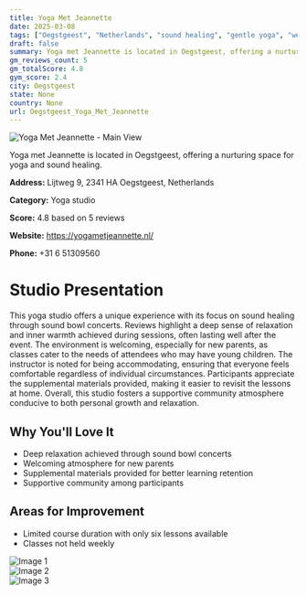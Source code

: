 ```yaml
---
title: Yoga Met Jeannette
date: 2025-03-08
tags: ["Oegstgeest", "Netherlands", "sound healing", "gentle yoga", "welcoming atmosphere", "community-oriented", "Oegstgeest"]  
draft: false
summary: Yoga met Jeannette is located in Oegstgeest, offering a nurturing space for yoga and sound healing.
gm_reviews_count: 5
gm_totalScore: 4.8
gym_score: 2.4
city: Oegstgeest
state: None
country: None
url: Oegstgeest_Yoga_Met_Jeannette
---
```


<div className="aspect-[16/9] relative my-8">
  <img 
    src="https://lh5.googleusercontent.com/p/AF1QipM8qfiKMAqbNp6yEwQyQpeoC2mrz1hSp-lgJI4_=w1920-h1080-k-no"
    alt="Yoga Met Jeannette - Main View"
    className="object-cover absolute inset-0 w-full h-full rounded-lg"
  />
</div>

Yoga met Jeannette is located in Oegstgeest, offering a nurturing space for yoga and sound healing.

**Address:** Lijtweg 9, 2341 HA Oegstgeest, Netherlands

**Category:** Yoga studio

**Score:** 4.8 based on 5 reviews

**Website:** https://yogametjeannette.nl/

**Phone:** +31 6 51309560

# Studio Presentation

This yoga studio offers a unique experience with its focus on sound healing through sound bowl concerts. Reviews highlight a deep sense of relaxation and inner warmth achieved during sessions, often lasting well after the event. The environment is welcoming, especially for new parents, as classes cater to the needs of attendees who may have young children. The instructor is noted for being accommodating, ensuring that everyone feels comfortable regardless of individual circumstances. Participants appreciate the supplemental materials provided, making it easier to revisit the lessons at home. Overall, this studio fosters a supportive community atmosphere conducive to both personal growth and relaxation.

## Why You'll Love It

- Deep relaxation achieved through sound bowl concerts
- Welcoming atmosphere for new parents
- Supplemental materials provided for better learning retention
- Supportive community among participants

## Areas for Improvement

- Limited course duration with only six lessons available
- Classes not held weekly

<div className="grid grid-cols-1 xl:grid-cols-2 gap-4 my-8">
<div className="aspect-[4/3] relative"><img src="https://lh5.googleusercontent.com/p/AF1QipNjgAvGyEZyNsdttMcqsiVLVFgViirIfw4lSn5c=w1920-h1080-k-no" alt="Image 1" className="object-cover absolute inset-0 w-full h-full rounded-lg" /></div>
<div className="aspect-[4/3] relative"><img src="https://lh5.googleusercontent.com/p/AF1QipPtzrQs5N4BMS6QI5MLVYu_6jqQRabRh9kHJ2MM=w1920-h1080-k-no" alt="Image 2" className="object-cover absolute inset-0 w-full h-full rounded-lg" /></div>
<div className="aspect-[4/3] relative"><img src="https://streetviewpixels-pa.googleapis.com/v1/thumbnail?panoid=XPmQQY22LhlcrOxGn5a89w&cb_client=maps_sv.tactile.gps&w=203&h=100&yaw=269.6835&pitch=0&thumbfov=100" alt="Image 3" className="object-cover absolute inset-0 w-full h-full rounded-lg" /></div>
</div>